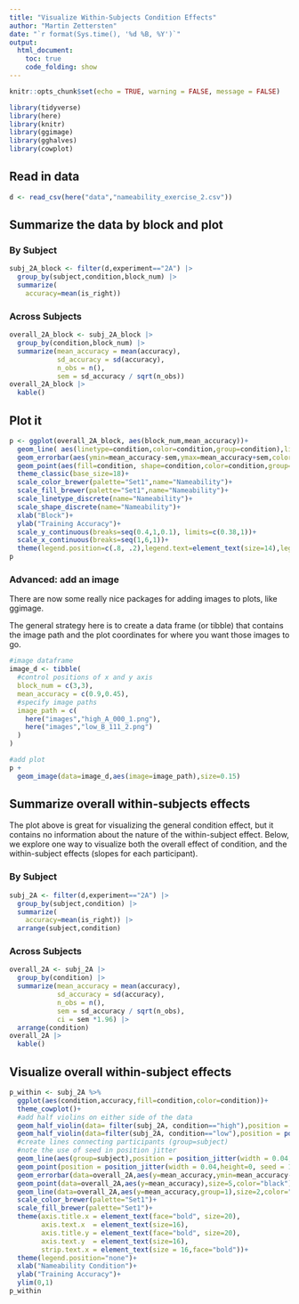 ```yaml
---
title: "Visualize Within-Subjects Condition Effects"
author: "Martin Zettersten"
date: "`r format(Sys.time(), '%d %B, %Y')`"
output:
  html_document:
    toc: true
    code_folding: show
---
```


```r
knitr::opts_chunk$set(echo = TRUE, warning = FALSE, message = FALSE)

library(tidyverse)
library(here)
library(knitr)
library(ggimage)
library(gghalves)
library(cowplot)
```

## Read in data

```r
d <- read_csv(here("data","nameability_exercise_2.csv"))
```

## Summarize the data by block and plot

### By Subject

```r
subj_2A_block <- filter(d,experiment=="2A") |> 
  group_by(subject,condition,block_num) |> 
  summarize(
    accuracy=mean(is_right))
```

### Across Subjects

```r
overall_2A_block <- subj_2A_block |> 
  group_by(condition,block_num) |> 
  summarize(mean_accuracy = mean(accuracy),
            sd_accuracy = sd(accuracy),
            n_obs = n(),
            sem = sd_accuracy / sqrt(n_obs))
overall_2A_block |> 
  kable()
```

## Plot it

```r
p <- ggplot(overall_2A_block, aes(block_num,mean_accuracy))+
  geom_line( aes(linetype=condition,color=condition,group=condition),linewidth=2,position=position_dodge(.05))+
  geom_errorbar(aes(ymin=mean_accuracy-sem,ymax=mean_accuracy+sem,color=condition,group=condition),width=0,size=0.75,position=position_dodge(.05))+
  geom_point(aes(fill=condition, shape=condition,color=condition,group=condition),size=4,position=position_dodge(.05))+
  theme_classic(base_size=18)+
  scale_color_brewer(palette="Set1",name="Nameability")+
  scale_fill_brewer(palette="Set1",name="Nameability")+
  scale_linetype_discrete(name="Nameability")+
  scale_shape_discrete(name="Nameability")+
  xlab("Block")+
  ylab("Training Accuracy")+
  scale_y_continuous(breaks=seq(0.4,1,0.1), limits=c(0.38,1))+
  scale_x_continuous(breaks=seq(1,6,1))+
  theme(legend.position=c(.8, .2),legend.text=element_text(size=14),legend.title=element_text(size=14,face="bold"))
p
```

### Advanced: add an image

There are now some really nice packages for adding images to plots, like ggimage.

The general strategy here is to create a data frame (or tibble) that contains the image path and the plot coordinates for where you want those images to go.

```r
#image dataframe
image_d <- tibble(
  #control positions of x and y axis
  block_num = c(3,3),
  mean_accuracy = c(0.9,0.45),
  #specify image paths
  image_path = c(
    here("images","high_A_000_1.png"),
    here("images","low_B_111_2.png")
  )
)

#add plot
p +
  geom_image(data=image_d,aes(image=image_path),size=0.15)
```

## Summarize overall within-subjects effects

The plot above is great for visualizing the general condition effect, but it contains no information about the nature of the within-subject effect. Below, we explore one way to visualize both the overall effect of condition, and the within-subject effects (slopes for each participant).

### By Subject

```r
subj_2A <- filter(d,experiment=="2A") |> 
  group_by(subject,condition) |> 
  summarize(
    accuracy=mean(is_right)) |> 
  arrange(subject,condition)
```

### Across Subjects

```r
overall_2A <- subj_2A |> 
  group_by(condition) |> 
  summarize(mean_accuracy = mean(accuracy),
            sd_accuracy = sd(accuracy),
            n_obs = n(),
            sem = sd_accuracy / sqrt(n_obs),
            ci = sem *1.96) |> 
  arrange(condition)
overall_2A |> 
  kable()
```

## Visualize overall within-subject effects


```r
p_within <- subj_2A %>%
  ggplot(aes(condition,accuracy,fill=condition,color=condition))+
  theme_cowplot()+
  #add half violins on either side of the data
  geom_half_violin(data= filter(subj_2A, condition=="high"),position = position_nudge(x = -.1, y = 0), width=0.8,adjust=1.5,trim = FALSE, alpha = .8,color=NA,side="l")+
  geom_half_violin(data=filter(subj_2A, condition=="low"),position = position_nudge(x = .1, y = 0), width=0.8,adjust=1.5,trim = FALSE, alpha = .8,color=NA,side="r")+
  #create lines connecting participants (group=subject)
  #note the use of seed in position jitter
  geom_line(aes(group=subject),position = position_jitter(width = 0.04,height=0, seed = 123),alpha=0.2,color="black") +
  geom_point(position = position_jitter(width = 0.04,height=0, seed = 123),alpha=0.8)+
  geom_errorbar(data=overall_2A,aes(y=mean_accuracy,ymin=mean_accuracy-ci,ymax=mean_accuracy+ci),width=0,size=1.2,color="black")+
  geom_point(data=overall_2A,aes(y=mean_accuracy),size=5,color="black")+
  geom_line(data=overall_2A,aes(y=mean_accuracy,group=1),size=2,color="black")+
  scale_color_brewer(palette="Set1")+
  scale_fill_brewer(palette="Set1")+
  theme(axis.title.x = element_text(face="bold", size=20),
        axis.text.x  = element_text(size=16),
        axis.title.y = element_text(face="bold", size=20),
        axis.text.y  = element_text(size=16),
        strip.text.x = element_text(size = 16,face="bold"))+
  theme(legend.position="none")+
  xlab("Nameability Condition")+
  ylab("Training Accuracy")+
  ylim(0,1)
p_within
```

